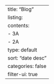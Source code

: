 ---
title: "Blog"
listing:
  contents: 
    - 3A
    - 2A
  type: default
  sort: "date desc"
  categories: false
  filter-ui: true
---